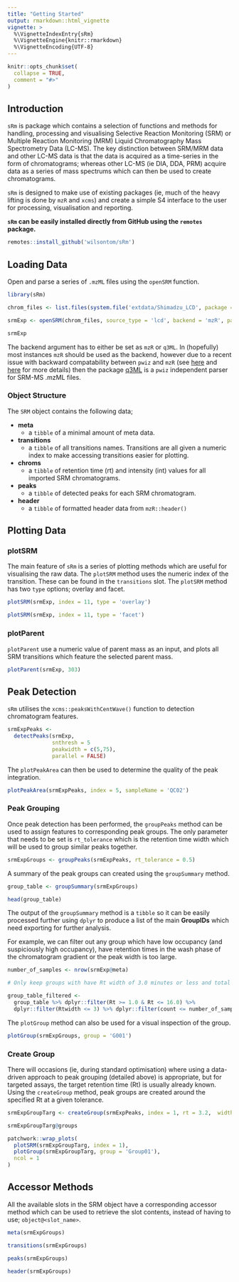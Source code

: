 ```yaml
---
title: "Getting Started"
output: rmarkdown::html_vignette
vignette: >
  %\VignetteIndexEntry{sRm}
  %\VignetteEngine{knitr::rmarkdown}
  %\VignetteEncoding{UTF-8}
---
```


```r
knitr::opts_chunk$set(
  collapse = TRUE,
  comment = "#>"
)
```

## Introduction

`sRm` is package which contains a selection of functions and methods for handling, processing and visualising Selective Reaction Monitoring (SRM) or Multiple Reaction Monitoring (MRM) Liquid Chromatography Mass Spectrometry Data (LC-MS). The key distinction between SRM/MRM data and other LC-MS data is that the data is acquired as a time-series in the form of chromatograms; whereas other LC-MS (ie DIA, DDA, PRM) acquire data as a series of mass spectrums which can then be used to create chromatograms. 

`sRm` is designed to make use of existing packages (ie, much of the heavy lifting is done by `mzR` and `xcms`) and create a simple S4 interface to the user for processing, visualisation and reporting. 


**`sRm` can be easily installed directly from GitHub using the `remotes` package.**

```r
remotes::install_github('wilsontom/sRm')
```

## Loading Data

Open and parse a series of `.mzML` files using the `openSRM` function. 

```r
library(sRm)

chrom_files <- list.files(system.file('extdata/Shimadzu_LCD', package = 'sRm'), full.names = TRUE)

srmExp <- openSRM(chrom_files, source_type = 'lcd', backend = 'mzR', parallel = FALSE)

srmExp

```


The backend argument has to either be set as `mzR` or `q3ML`. In (hopefully) most instances `mzR` should be used as the backend, however due to a recent issue with backward compatability between `pwiz` and `mzR` (see [here](https://github.com/sneumann/mzR/issues/245) and [here](https://github.com/sneumann/mzR/issues/250) for more details) then the package [q3ML](https://github.com/wilsontom/q3ML) is a `pwiz` independent parser for SRM-MS .mzML files. 


### Object Structure

The `SRM` object contains the following data;

 * **meta**
    * a `tibble` of a minimal amount of meta data.
 * **transitions**
    * a `tibble` of all transitions names. Transitions are all given a numeric index to make accessing transitions easier for plotting.
 * **chroms**
    * a `tibble` of retention time (rt) and intensity (int) values for all imported SRM chromatograms.
 * **peaks**
    * a `tibble` of detected peaks for each SRM chromatogram.
 * **header**
    * a `tibble` of formatted header data from `mzR::header()`


## Plotting Data

### plotSRM

The main feature of `sRm` is a series of plotting methods which are useful for visualising the raw data. The `plotSRM` method uses the numeric index of the transition. These can be found in the `transitions` slot. The `plotSRM` method has two `type` options; overlay and facet. 

```r
plotSRM(srmExp, index = 11, type = 'overlay')
```

```r
plotSRM(srmExp, index = 11, type = 'facet')

```


### plotParent 

`plotParent` use a numeric value of parent mass as an input, and plots all SRM transitions which feature the selected parent mass. 

```r
plotParent(srmExp, 303)
```


## Peak Detection

`sRm` utilises the `xcms::peaksWithCentWave()` function to detection chromatogram features. 

```r
srmExpPeaks <-
  detectPeaks(srmExp,
              snthresh = 5
              peakwidth = c(5,75),
              parallel = FALSE)
```


The `plotPeakArea` can then be used to determine the quality of the peak integration. 

```r
plotPeakArea(srmExpPeaks, index = 5, sampleName = 'QC02')
```


### Peak Grouping

Once peak detection has been performed, the `groupPeaks` method can be used to assign features to corresponding peak groups. The only parameter that needs to be set is `rt_tolerance` which is the retention time width which will be used to group similar peaks together.

```r
srmExpGroups <- groupPeaks(srmExpPeaks, rt_tolerance = 0.5)
```

A summary of the peak groups can created using the `groupSummary` method. 

```r
group_table <- groupSummary(srmExpGroups)

head(group_table)
```

The output of the `groupSummary` method is a `tibble` so it can be easily processed further using `dplyr` to produce a list of the main **GroupIDs** which need exporting for further analysis. 

For example, we can filter out any group which have low occupancy (and suspiciously high occupancy), have retention times in the wash phase of the chromatogram gradient or the peak width is too large. 


```r
number_of_samples <- nrow(srmExp@meta)

# Only keep groups with have Rt width of 3.0 minutes or less and total group occupancy is less than or equal to the total number of samples. 

group_table_filtered <-
  group_table %>% dplyr::filter(Rt >= 1.0 & Rt <= 16.0) %>%
  dplyr::filter(Rtwidth <= 3) %>% dplyr::filter(count <= number_of_samples)

```


The `plotGroup` method can also be used for a visual inspection of the group. 

```r
plotGroup(srmExpGroups, group = 'G001')
```


### Create Group

There will occasions (ie, during standard optimisation) where using a data-driven approach to peak grouping (detailed above) is appropriate, but for targeted assays, the target retention time (Rt) is usually already known. Using the `createGroup` method, peak groups are created around the specified Rt at a given tolerance. 

```r
srmExpGroupTarg <- createGroup(srmExpPeaks, index = 1, rt = 3.2,  width = 30, id = 'Group01')

srmExpGroupTarg@groups
```


```r
patchwork::wrap_plots(
  plotSRM(srmExpGroupTarg, index = 1),
  plotGroup(srmExpGroupTarg, group = 'Group01'),
  ncol = 1
)
```



## Accessor Methods

All the available slots in the SRM object have a corresponding accessor method which can be used to retrieve the slot contents, instead of having to use; `object@<slot_name>`.

```r
meta(srmExpGroups)

transitions(srmExpGroups)

peaks(srmExpGroups)

header(srmExpGroups)

```

















